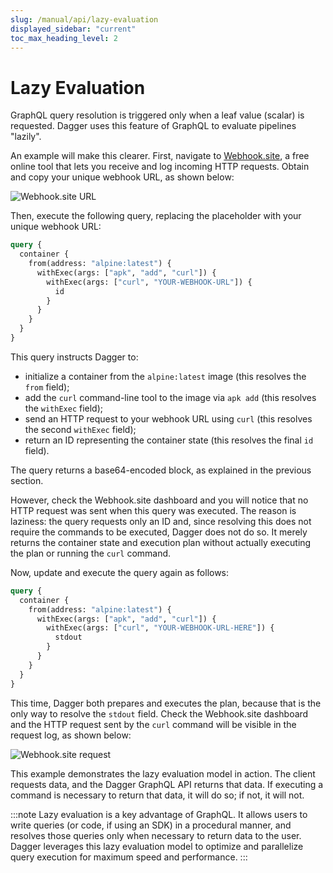 ```yaml
---
slug: /manual/api/lazy-evaluation
displayed_sidebar: "current"
toc_max_heading_level: 2
---
```



# Lazy Evaluation

GraphQL query resolution is triggered only when a leaf value (scalar) is requested. Dagger uses this feature of GraphQL to evaluate pipelines "lazily".

An example will make this clearer. First, navigate to [Webhook.site](https://webhook.site), a free online tool that lets you receive and log incoming HTTP requests. Obtain and copy your unique webhook URL, as shown below:

![Webhook.site URL](/img/current_docs/manual/api/webhook-1.png)

Then, execute the following query, replacing the placeholder with your unique webhook URL:

<Embed id="NuLZcSHaNno"/>

```graphql
query {
  container {
    from(address: "alpine:latest") {
      withExec(args: ["apk", "add", "curl"]) {
        withExec(args: ["curl", "YOUR-WEBHOOK-URL"]) {
          id
        }
      }
    }
  }
}
```

This query instructs Dagger to:

- initialize a container from the `alpine:latest` image (this resolves the `from` field);
- add the `curl` command-line tool to the image via `apk add` (this resolves the `withExec` field);
- send an HTTP request to your webhook URL using `curl` (this resolves the second `withExec` field);
- return an ID representing the container state (this resolves the final `id` field).

The query returns a base64-encoded block, as explained in the previous section.

However, check the Webhook.site dashboard and you will notice that no HTTP request was sent when this query was executed. The reason is laziness: the query requests only an ID and, since resolving this does not require the commands to be executed, Dagger does not do so. It merely returns the container state and execution plan without actually executing the plan or running the `curl` command.

Now, update and execute the query again as follows:

```graphql
query {
  container {
    from(address: "alpine:latest") {
      withExec(args: ["apk", "add", "curl"]) {
        withExec(args: ["curl", "YOUR-WEBHOOK-URL-HERE"]) {
          stdout
        }
      }
    }
  }
}
```

This time, Dagger both prepares and executes the plan, because that is the only way to resolve the `stdout` field. Check the Webhook.site dashboard and the HTTP request sent by the `curl` command will be visible in the request log, as shown below:

![Webhook.site request](/img/current_docs/manual/api/webhook-2.png)

This example demonstrates the lazy evaluation model in action. The client requests data, and the Dagger GraphQL API returns that data. If executing a command is necessary to return that data, it will do so; if not, it will not.

:::note
Lazy evaluation is a key advantage of GraphQL. It allows users to write queries (or code, if using an SDK) in a procedural manner, and resolves those queries only when necessary to return data to the user. Dagger leverages this lazy evaluation model to optimize and parallelize query execution for maximum speed and performance.
:::
